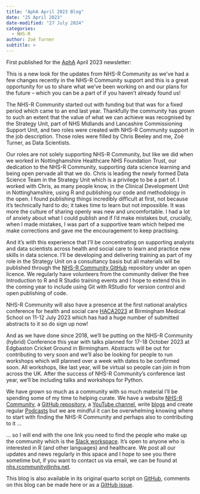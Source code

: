 ```yaml
---
title: "AphA April 2023 Blog"
date: "25 April 2023"
date-modified: "27 July 2024"
categories:
  - NHS-R
author: Zoë Turner
subtitle: >
---
```


First published for the [AphA](https://www.aphanalysts.org/) April 2023 newsletter:

This is a new look for the updates from NHS-R Community as we’ve had a few changes recently in the NHS-R Community support and this is a great opportunity for us to share what we’ve been working on and our plans for the future – which you can be a part of if you haven’t already found us!

The NHS-R Community started out with funding but that was for a fixed period which came to an end last year. Thankfully the community has grown to such an extent that the value of what we can achieve was recognised by the Strategy Unit, part of NHS Midlands and Lancashire Commissioning Support Unit, and two roles were created with NHS-R Community support in the job description. Those roles were filled by Chris Beeley and me, Zoë Turner, as Data Scientists.

Our roles are not solely supporting NHS-R Community, but like we did when we worked in Nottinghamshire Healthcare NHS Foundation Trust, our dedication to the NHS-R Community, supporting data science learning and being open pervade all that we do. Chris is leading the newly formed Data Science Team in the Strategy Unit which is a privilege to be a part of. I worked with Chris, as many people know, in the Clinical Development Unit in Nottinghamshire, using R and publishing our code and methodology in the open. I found publishing things incredibly difficult at first, not because it’s technically hard to do; it takes time to learn but not impossible. It was more the culture of sharing openly was new and uncomfortable. I had a lot of anxiety about what I could publish and if I’d make mistakes but, crucially, when I made mistakes, I was part of a supportive team which helped me make corrections and gave me the encouragement to keep practising.

And it’s with this experience that I’ll be concentrating on supporting analysts and data scientists across health and social care to learn and practice new skills in data science. I’ll be developing and delivering training as part of my role in the Strategy Unit on a consultancy basis but all materials will be published through the [NHS-R Community GitHub](https://github.com/nhs-r-community) repository under an open licence. We regularly have volunteers from the community deliver the free Introduction to R and R Studio training events and I hope to extend this in the coming year to include using Git with RStudio for version control and open publishing of code.

NHS-R Community will also have a presence at the first national analytics conference for health and social care [HACA2023](https://uobevents.eventsair.com/haca-2023/) at Birmingham Medical School on 11-12 July 2023 which has had a huge number of submitted abstracts to it so do sign up now!

And as we have done since 2018, we’ll be putting on the NHS-R Community (hybrid) Conference this year with talks planned for 17-18 October 2023 at Edgbaston Cricket Ground in Birmingham. Abstracts will be out for contributing to very soon and we’ll also be looking for people to run workshops which will planned over a week with dates to be confirmed soon. All workshops, like last year, will be virtual so people can join in from across the UK. After the success of NHS-R Community’s conference last year, we’ll be including talks and workshops for Python.

We have grown so much as a community with so much material I’ll be spending some of my time to helping curate. We have a website [NHS-R Community](https://nhsrcommunity.com/), a [GitHub repository](https://github.com/nhs-r-community), a [YouTube channel](https://www.youtube.com/c/NHSRCommunity), write [blogs](https://nhsrcommunity.com/blogs/blogs/) and create regular [Podcasts](https://soundcloud.com/nhs-r-community) but we are mindful it can be overwhelming knowing where to start with finding the NHS-R Community and perhaps also to contributing to it …

… so I will end with the one link you need to find the people who make up the community which is the [Slack workspace](https://nhsrcommunity.slack.com/). It’s open to anyone who is interested in R (and other languages) and healthcare. We post all our updates and news regularly in this space and I hope to see you there sometime but, if you want to contact us via email, we can be found at [nhs.rcommunity\@nhs.net](mailto:nhs.rcommunity@nhs.net).

This blog is also available in its original quarto script on [GitHub](https://github.com/nhs-r-community/NHSRblogs/tree/main/20230425-apha-april), comments on this blog can be made here or as a [GitHub issue](https://github.com/nhs-r-community/NHSRblogs/issues).
